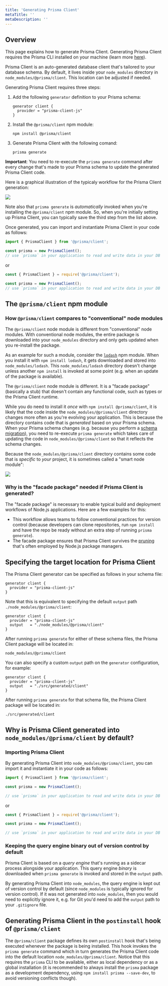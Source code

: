 ```yaml
---
title: 'Generating Prisma Client'
metaTitle: ''
metaDescription: ''
---
```


## Overview

This page explains how to generate Prisma Client. Generating Prisma Client requires the Prisma CLI installed on your machine (learn more [here](../prisma-cli/installation)).

Prisma Client is an auto-generated database client that's tailored to your database schema. By default, it lives inside your `node_modules` directory in `node_modules/@prisma/client`. This location can be adjusted if needed.

Generating Prisma Client requires three steps:

1. Add the following `generator` definition to your Prisma schema:
   ```prisma
   generator client {
     provider = "prisma-client-js"
   }
   ```
1. Install the `@prisma/client` npm module:
   ```
   npm install @prisma/client
   ```
1. Generate Prisma Client with the following comand:
   ```
   prisma generate
   ```

**Important**: You need to re-execute the `prisma generate` command after every change that's made to your Prisma schema to update the generated Prisma Client code.

Here is a graphical illustration of the typicaly workflow for the Prisma Client generation:

![](https://i.imgur.com/aRJmVFY.png)

Note also that `prisma generate` is _automatically_ invoked when you're installing the `@prisma/client` npm module. So, when you're initially setting up Prisma Client, you can typically save the third step from the list above.

Once generated, you can import and instantiate Prisma Client in your code as follows:

```js
import { PrismaClient } from '@prisma/client';

const prisma = new PrismaClient();
// use `prisma` in your application to read and write data in your DB
```

or

```js
const { PrismaClient } = require('@prisma/client');

const prisma = new PrismaClient();
// use `prisma` in your application to read and write data in your DB
```

## The `@prisma/client` npm module

### How `@prisma/client` compares to "conventional" node modules

The `@prisma/client` node module is different from "conventional" node modules. With conventional node modules, the entire package is downloaded into your `node_modules` directory and only gets updated when you re-install the package.

As an example for such a module, consider the [`lodash`](https://lodash.com/) npm module. When you install it with `npm install lodash`, it gets downloaded and stored into `node_modules/lodash`. This `node_modules/lodash` directory doesn't change unless another `npm install` is invoked at some point (e.g. when an update of the package is available).

The `@prisma/client` node module is different. It is a "facade package" (basically a stub) that doesn't contain any functional code, such as types or the Prisma Client runtime.

While you do need to install it _once_ with `npm install @prisma/client`, it is likely that the code inside the `node_modules/@prisma/client` directory changes more often as you're evolving your application. This is because the directory contains code that is _generated_ based on your Prisma schema. When your Prisma schema changes (e.g. because you perform a [schema migration](../prisma-migrate)), you need to re-execute `prisma generate` which takes care of updating the code in `node_modules/@prisma/client` so that it reflects the schema changes.

Because the `node_modules/@prisma/client` directory contains some code that is _specific_ to _your_ project, it is sometimes called a "smart node module":

![](https://i.imgur.com/83djlkl.png)

### Why is the "facade package" needed if Prisma Client is generated?

The "facade package" is necessary to enable typical build and deployment workflows of Node.js applications. Here are a few examples for this:

- This workflow allows teams to follow conventional practices for version control (because developers can clone repositories, run `npm install` and have the repo be ready without an extra step of running `prisma generate`).
- The facade package ensures that Prisma Client survives the [pruning](https://docs.npmjs.com/cli/prune.html) that's often employed by Node.js package managers.

## Specifying the target location for Prisma Client

The Prisma Client generator can be specified as follows in your schema file:

```prisma
generator client {
  provider = "prisma-client-js"
}
```

Note that this is equivalent to specifying the default `output` path `./node_modules/@prisma/client`:

```prisma
generator client {
  provider = "prisma-client-js"
  output   = "./node_modules/@prisma/client"
}
```

After running `prisma generate` for either of these schema files, the Prisma Client package will be located in:

```
node_modules/@prisma/client
```

You can also specify a custom `output` path on the `generator` configuration, for example:

```prisma
generator client {
  provider = "prisma-client-js"
  output   = "./src/generated/client"
}
```

After running `prisma generate` for that schema file, the Prisma Client package will be located in:

```
./src/generated/client
```

## Why is Prisma Client generated into `node_modules/@prisma/client` by default?

### Importing Prisma Client

By generating Prisma Client into `node_modules/@prisma/client`, you can import it and instantiate it in your code as follows:

```js
import { PrismaClient } from '@prisma/client';

const prisma = new PrismaClient();

// use `prisma` in your application to read and write data in your DB
```

or

```js
const { PrismaClient } = require('@prisma/client');

const prisma = new PrismaClient();

// use `prisma` in your application to read and write data in your DB
```

### Keeping the query engine binary out of version control by default

Prisma Client is based on a _query engine_ that's running as a sidecar process alongside your application. This query engine _binary_ is downloaded when `prisma generate` is invoked and stored in the `output` path.

By generating Prisma Client into `node_modules`, the query engine is kept out of version control by default (since `node_modules` is typically ignored for version control). If it was not generated into `node_modules`, then you would need to explicitly ignore it, e.g. for Git you'd need to add the `output` path to your `.gitignore` file.

## Generating Prisma Client in the `postinstall` hook of `@prisma/client`

The `@prisma/client` package defines its own `postinstall` hook that's being executed whenever the package is being installed. This hook invokes the `prisma generate` command which in turn generates the Prisma Client code into the default location `node_modules/@prisma/client`. Notice that this requires the `prisma` CLI to be available, either as local dependency or as a global installation (it is recommended to always install the `prisma` package as a development dependency, using `npm install prisma --save-dev`, to avoid versioning conflicts though).
